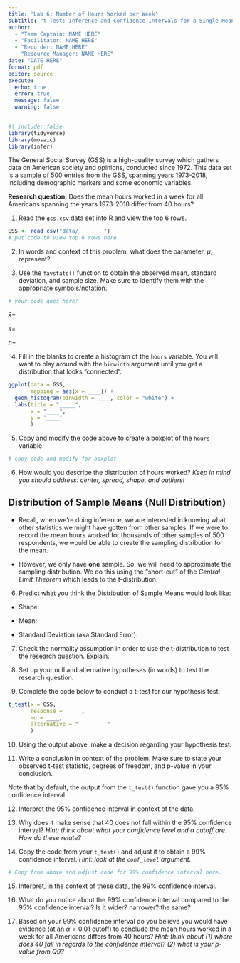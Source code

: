 ```yaml
---
title: 'Lab 6: Number of Hours Worked per Week'
subtitle: "t-Test: Inference and Confidence Intervals for a Single Mean"
author:
  - "Team Captain: NAME HERE"
  - "Facilitator: NAME HERE"
  - "Recorder: NAME HERE"
  - "Resource Manager: NAME HERE"
date: "DATE HERE"
format: pdf
editor: source
execute:
  echo: true
  error: true
  message: false
  warning: false
---
```


```r
#| include: false
library(tidyverse)
library(mosaic)
library(infer)
```

The General Social Survey (GSS) is a high-quality survey which gathers data on American society and opinions, conducted since 1972. This data set is a sample of 500 entries from the GSS, spanning years 1973-2018, including demographic markers and some economic variables.

**Research question:** Does the mean hours worked in a week for all Americans spanning the years 1973-2018 differ from 40 hours?

1.  Read the `gss.csv` data set into R and view the top 6 rows.

```r
GSS <- read_csv("data/________")
# put code to view top 6 rows here.
```

2.  In words and context of this problem, what does the parameter, $\mu$, represent?

3.  Use the `favstats()` function to obtain the observed mean, standard deviation, and sample size. Make sure to identify them with the appropriate symbols/notation.

```r
# your code goes here!
```

$\bar x=$

$s=$

$n=$

4.  Fill in the blanks to create a histogram of the `hours` variable. You will want to play around with the `binwidth` argument until you get a distribution that looks "connected".

```r
ggplot(data = GSS, 
       mapping = aes(x = ____)) + 
  geom_histogram(binwidth = ____, color = "white") + 
  labs(title = "_____",
       x = "____",
       y = "____"
       )
```

5.  Copy and modify the code above to create a boxplot of the `hours` variable.

```r
# copy code and modify for boxplot
```

6.  How would you describe the distribution of hours worked? *Keep in mind you should address: center, spread, shape, and outliers!*

::: callout-note
## Distribution of Sample Means (Null Distribution)

+ Recall, when we're doing inference, we are interested in knowing what other statistics we might have gotten from other samples. If we were to record the mean hours worked for thousands of other samples of 500 respondents, we would be able to create the sampling distribution for the mean.

+ However, we only have **one** sample. So, we will need to approximate the sampling distribution. We do this using the "short-cut" of the *Central Limit Theorem* which leads to the t-distribution.
:::

6.  Predict what you think the Distribution of Sample Means would look like:

+ Shape:

+ Mean:

+ Standard Deviation (aka Standard Error):

7.  Check the normality assumption in order to use the t-distribution to test the research question. Explain.

8.  Set up your null and alternative hypotheses (in words) to test the research question.

9.  Complete the code below to conduct a t-test for our hypothesis test.

```r
t_test(x = GSS,
       response = _____,
       mu = ____,
       alternative = "_________"
       )
```

10. Using the output above, make a decision regarding your hypothesis test.

11. Write a conclusion in context of the problem. Make sure to state your observed t-test statistic, degrees of freedom, and p-value in your conclusion.

Note that by default, the output from the `t_test()` function gave you a 95% confidence interval.

12. Interpret the 95% confidence interval in context of the data.

13. Why does it make sense that 40 does not fall within the 95% confidence interval? *Hint: think about what your confidence level and $\alpha$ cutoff are. How do these relate?*

14. Copy the code from your `t_test()` and adjust it to obtain a 99% confidence interval. *Hint: look at the `conf_level` argument.*

```r
# Copy from above and adjust code for 99% confidence interval here.
```

15. Interpret, in the context of these data, the 99% confidence interval.

16. What do you notice about the 99% confidence interval compared to the 95% confidence interval? Is it wider? narrower? the same?

17. Based on your 99% confidence interval do you believe you would have evidence (at an $\alpha = 0.01$ cutoff) to conclude the mean hours worked in a week for all Americans differs from 40 hours? *Hint: think about (1) where does 40 fall in regards to the confidence interval? (2) what is your p-value from Q9?*
